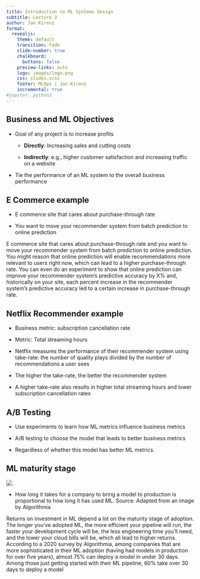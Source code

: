 ```yaml
---
title: Introduction to ML Systems Design
subtitle: Lecture 2
author: Jan Kirenz
format:
  revealjs:
    theme: default
    transition: fade
    slide-number: true
    chalkboard:
      buttons: false
    preview-links: auto
    logo: images/logo.png
    css: slides.scss
    footer: MLOps | Jan Kirenz
    incremental: true 
#jupyter: python3
---
```



## Business and ML Objectives

- Goal of any project is to increase profits

  - **Directly**: Increasing sales and cutting costs

  - **Indirectly**: e.g., higher customer satisfaction and increasing traffic on a website

- Tie the performance of an ML system to the overall business performance


## E Commerce example

- E commerce site that cares about purchase-through rate

- You want to move your recommender system from batch prediction to online prediction



::: {.notes}
E commerce site that cares about purchase-through rate and you want to move your recommender system from batch prediction to online prediction. You might reason that online prediction will enable recommendations
more relevant to users right now, which can lead to a higher purchase-through rate.
You can even do an experiment to show that online prediction can improve your
recommender system’s predictive accuracy by X% and, historically on your site, each
percent increase in the recommender system’s predictive accuracy led to a certain
increase in purchase-through rate.
:::

## Netflix Recommender example

- Business metric: subscription cancellation rate

- Metric: Total streaming hours

- Netflix measures the performance of their recommender system using take-rate: the number of quality plays divided by the number of recommendations a user sees

- The higher the take-rate, the better the recommender system

- A higher take-rate also results in higher total streaming hours and lower subscription cancellation rates

## A/B Testing  

- Use experiments to learn how ML metrics influence business metrics

- A/B testing to choose the model that leads to better business metrics 

- Regardless of whether this model has better ML metrics.

## ML maturity stage


![](images/lec-02/fig-2-1-time-to-production.png)



- How long it takes for a company to bring a model to production is proportional to how long it has used ML. Source: Adapted from an image by Algorithmia

::: {note}
Returns on investment in ML depend a lot on the maturity stage of adoption. The longer you’ve adopted ML, the more efficient your pipeline will run, the faster your development cycle will be, the less engineering time you’ll need, and the lower your cloud bills will be, which all lead to higher returns. According to a 2020 survey by Algorithmia, among companies that are more sophisticated in their ML adoption
(having had models in production for over five years), almost 75% can deploy a model in under 30 days. Among those just getting started with their ML pipeline, 60% take over 30 days to deploy a model 
:::